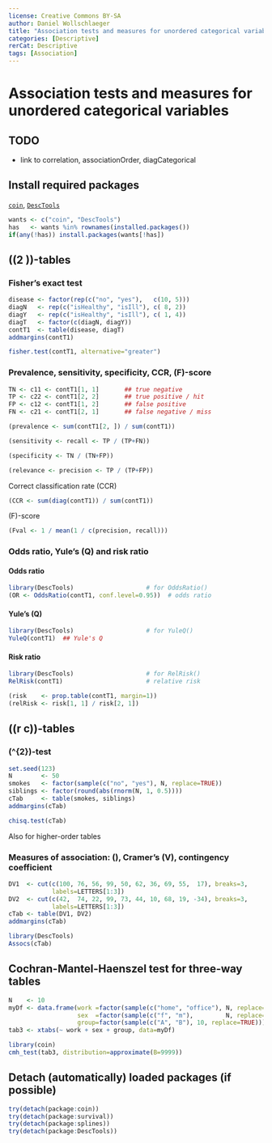 ---
license: Creative Commons BY-SA
author: Daniel Wollschlaeger
title: "Association tests and measures for unordered categorical variables"
categories: [Descriptive]
rerCat: Descriptive
tags: [Association]
---

Association tests and measures for unordered categorical variables
=========================

TODO
-------------------------

 - link to correlation, associationOrder, diagCategorical

Install required packages
-------------------------

[`coin`](http://cran.r-project.org/package=coin), [`DescTools`](http://cran.r-project.org/package=DescTools)

```{r}
wants <- c("coin", "DescTools")
has   <- wants %in% rownames(installed.packages())
if(any(!has)) install.packages(wants[!has])
```

\((2 \times 2)\)-tables
-------------------------

### Fisher's exact test

```{r}
disease <- factor(rep(c("no", "yes"),   c(10, 5)))
diagN   <- rep(c("isHealthy", "isIll"), c( 8, 2))
diagY   <- rep(c("isHealthy", "isIll"), c( 1, 4))
diagT   <- factor(c(diagN, diagY))
contT1  <- table(disease, diagT)
addmargins(contT1)
```

```{r}
fisher.test(contT1, alternative="greater")
```

### Prevalence, sensitivity, specificity, CCR, \(F\)-score

```{r}
TN <- c11 <- contT1[1, 1]       ## true negative
TP <- c22 <- contT1[2, 2]       ## true positive / hit
FP <- c12 <- contT1[1, 2]       ## false positive
FN <- c21 <- contT1[2, 1]       ## false negative / miss
```

```{r}
(prevalence <- sum(contT1[2, ]) / sum(contT1))
```

```{r}
(sensitivity <- recall <- TP / (TP+FN))
```

```{r}
(specificity <- TN / (TN+FP))
```

```{r}
(relevance <- precision <- TP / (TP+FP))
```

Correct classification rate (CCR)

```{r}
(CCR <- sum(diag(contT1)) / sum(contT1))
```

\(F\)-score

```{r}
(Fval <- 1 / mean(1 / c(precision, recall)))
```

### Odds ratio, Yule's \(Q\) and risk ratio

#### Odds ratio

```{r}
library(DescTools)                    # for OddsRatio()
(OR <- OddsRatio(contT1, conf.level=0.95))  # odds ratio
```

#### Yule's \(Q\)

```{r}
library(DescTools)                    # for YuleQ()
YuleQ(contT1)  ## Yule's Q
```

#### Risk ratio

```{r}
library(DescTools)                    # for RelRisk()
RelRisk(contT1)                       # relative risk
```

```{r}
(risk    <- prop.table(contT1, margin=1))
(relRisk <- risk[1, 1] / risk[2, 1])
```

\((r \times c)\)-tables
-------------------------

### \(\chi^{2}\)-test

```{r}
set.seed(123)
N        <- 50
smokes   <- factor(sample(c("no", "yes"), N, replace=TRUE))
siblings <- factor(round(abs(rnorm(N, 1, 0.5))))
cTab     <- table(smokes, siblings)
addmargins(cTab)
```

```{r}
chisq.test(cTab)
```

Also for higher-order tables

### Measures of association: \(\phi\), Cramer's \(V\), contingency coefficient

```{r}
DV1  <- cut(c(100, 76, 56, 99, 50, 62, 36, 69, 55,  17), breaks=3,
            labels=LETTERS[1:3])
DV2  <- cut(c(42,  74, 22, 99, 73, 44, 10, 68, 19, -34), breaks=3,
            labels=LETTERS[1:3])
cTab <- table(DV1, DV2)
addmargins(cTab)
```

```{r}
library(DescTools)
Assocs(cTab)
```

Cochran-Mantel-Haenszel test for three-way tables
-------------------------

```{r}
N    <- 10
myDf <- data.frame(work =factor(sample(c("home", "office"), N, replace=TRUE)),
                   sex  =factor(sample(c("f", "m"),         N, replace=TRUE)),
                   group=factor(sample(c("A", "B"), 10, replace=TRUE)))
tab3 <- xtabs(~ work + sex + group, data=myDf)
```

```{r}
library(coin)
cmh_test(tab3, distribution=approximate(B=9999))
```

Detach (automatically) loaded packages (if possible)
-------------------------

```{r}
try(detach(package:coin))
try(detach(package:survival))
try(detach(package:splines))
try(detach(package:DescTools))
```
